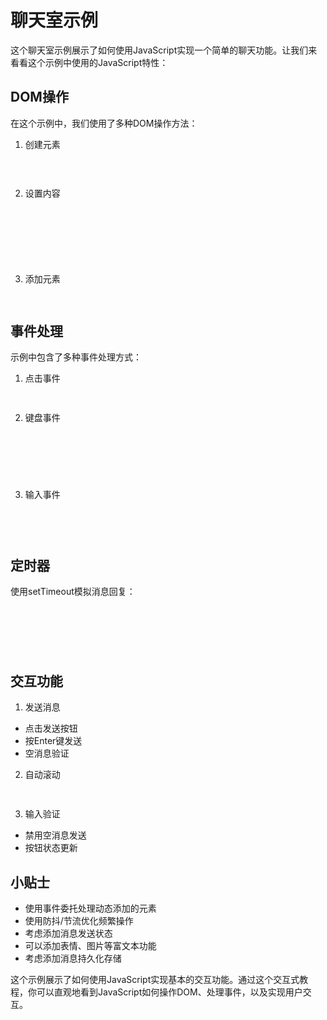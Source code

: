 
<Meta title="前端入门交互式教程/03.JavaScript基础/02.聊天室交互" of={ChatRoomStories} />

# 聊天室示例

这个聊天室示例展示了如何使用JavaScript实现一个简单的聊天功能。让我们来看看这个示例中使用的JavaScript特性：

<Canvas of={ChatRoomStories.Default} />

## DOM操作

在这个示例中，我们使用了多种DOM操作方法：

1. 创建元素
```javascript
const messageElement = document.createElement('div');
messageElement.className = 'message sent';
```

2. 设置内容
```javascript
messageElement.innerHTML = `
  <div class="message-content">
    <div class="message-text">${message}</div>
    <div class="message-time">${new Date().toLocaleTimeString()}</div>
  </div>
`;
```

3. 添加元素
```javascript
messagesContainer.appendChild(messageElement);
```

## 事件处理

示例中包含了多种事件处理方式：

1. 点击事件
```javascript
sendButton.onclick = sendMessage;
```

2. 键盘事件
```javascript
input.onkeypress = (e) => {
  if (e.key === 'Enter') {
    sendMessage();
  }
};
```

3. 输入事件
```javascript
input.oninput = () => {
  sendButton.disabled = !input.value.trim();
};
```

## 定时器

使用setTimeout模拟消息回复：
```javascript
setTimeout(() => {
  // 创建回复消息
  const replyElement = document.createElement('div');
  // ... 设置回复内容
}, 1000);
```

## 交互功能

1. 发送消息
- 点击发送按钮
- 按Enter键发送
- 空消息验证

2. 自动滚动
```javascript
messagesContainer.scrollTop = messagesContainer.scrollHeight;
```

3. 输入验证
- 禁用空消息发送
- 按钮状态更新

## 小贴士

- 使用事件委托处理动态添加的元素
- 使用防抖/节流优化频繁操作
- 考虑添加消息发送状态
- 可以添加表情、图片等富文本功能
- 考虑添加消息持久化存储

这个示例展示了如何使用JavaScript实现基本的交互功能。通过这个交互式教程，你可以直观地看到JavaScript如何操作DOM、处理事件，以及实现用户交互。 